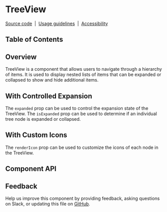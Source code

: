 
<Meta isTemplate />

# TreeView

[Source code](https://github.com/carbon-design-system/carbon/tree/main/packages/react/src/components/TreeView)
&nbsp;|&nbsp;
[Usage guidelines](https://www.carbondesignsystem.com/components/tree-view/usage)
&nbsp;|&nbsp;
[Accessibility](https://www.carbondesignsystem.com/components/tree-view/accessibility)

## Table of Contents

## Overview

TreeView is a component that allows users to navigate through a hierarchy of
items. It is used to display nested lists of items that can be expanded or
collapsed to show and hide additional items.

<Canvas of={TreeViewStories.Default} />

## With Controlled Expansion

The `expanded` prop can be used to control the expansion state of the TreeView.
The `isExpanded` prop can be used to determine if an individual tree node is
expanded or collapsed.

<Canvas of={TreeViewStories.WithControlledExpansion} />

## With Custom Icons

The `renderIcon` prop can be used to customize the icons of each node in the
TreeView.

<Canvas of={TreeViewStories.WithIcons} />

## Component API

<ArgTypes />

## Feedback

Help us improve this component by providing feedback, asking questions on Slack,
or updating this file on
[GitHub](https://github.com/carbon-design-system/carbon/edit/main/packages/react/src/components/TreeView/TreeView.mdx).
